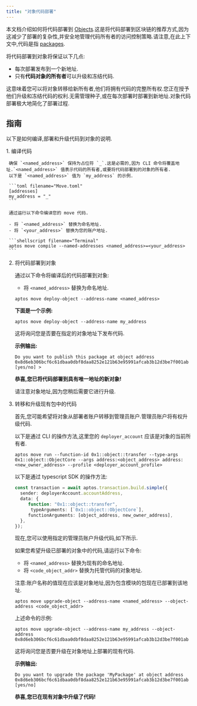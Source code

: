 ```yaml
---
title: "对象代码部署"
---
```



本文档介绍如何将代码部署到 [Objects](/zh/build/smart-contracts/objects).这是将代码部署到区块链的推荐方式,因为这减少了部署的复杂性,并安全地管理代码所有者的访问控制策略.请注意,在此上下文中,代码是指 [packages](/zh/build/smart-contracts/book/packages).

将代码部署到对象将保证以下几点:

- 每次部署发布到一个新地址.
- 只有**代码对象的所有者**可以升级和冻结代码.

这意味着您可以将对象转移给新所有者,他们将拥有代码的完整所有权.您正在授予他们升级和冻结代码的权利.无需管理种子,或在每次部署时部署到新地址.对象代码部署极大地简化了部署过程.

## 指南

以下是如何编译,部署和升级代码到对象的说明.

<Steps>
  1. 编译代码

     确保 `<named_address>` 保持为占位符 `_`.这是必需的,因为 CLI 命令将覆盖地址.`<named_address>` 值表示代码的所有者,或要将代码部署到的对象的所有者.
     以下是 `<named_address>` 值为 `my_address` 的示例.

     ```toml filename="Move.toml"
     [addresses]
     my_address = "_"
     ```

     通过运行以下命令编译您的 move 代码.

     - 将 `<named_address>` 替换为命名地址.
     - 将 `<your_address>` 替换为您的账户地址.

     ```shellscript filename="Terminal"
     aptos move compile --named-addresses <named_address>=<your_address>
     ```

  2. 将代码部署到对象

     通过以下命令将编译后的代码部署到对象:

     - 将 `<named_address>` 替换为命名地址.

     ```shellscript filename="Terminal"
     aptos move deploy-object --address-name <named_address>
     ```

     **下面是一个示例:**

     ```shellscript filename="Terminal"
     aptos move deploy-object --address-name my_address
     ```

     这将询问您是否要在指定的对象地址下发布代码.

     **示例输出:**

     ```shellscript filename="Terminal"
     Do you want to publish this package at object address 0x8d6eb306bcf6c61dbaa0dbf8daa8252e121b63e95991afcab3b12d3be7f001ab [yes/no] >
     ```

     **恭喜,您已将代码部署到具有唯一地址的新对象!**

     请注意对象地址,因为您稍后需要它进行升级.

  3. 转移和升级现有包中的代码

     首先,您可能希望将对象从部署者账户转移到管理员账户.管理员账户将有权升级代码.

     以下是通过 CLI 的操作方法,这里您的 `deployer_account` 应该是对象的当前所有者.

     ```shellscript
     aptos move run --function-id 0x1::object::transfer --type-args 0x1::object::ObjectCore --args address:<object_address> address:<new_owner_address> --profile <deployer_account_profile>
     ```

     以下是通过 typescript SDK 的操作方法:

     ```typescript
     const transaction = await aptos.transaction.build.simple({
       sender: deployerAccount.accountAddress,
       data: {
     	  function: "0x1::object::transfer",
           typeArguments: [`0x1::object::ObjectCore`],
     	  functionArguments: [object_address, new_owner_address],
       },
     });
     ```

     现在,您可以使用指定的管理员账户升级代码,如下所示.

     如果您希望升级已部署的对象中的代码,请运行以下命令:

     - 将 `<named_address>` 替换为现有的命名地址.
     - 将 `<code_object_addr>` 替换为托管代码的对象地址.

     注意:账户名称的值现在应该是对象地址,因为包含模块的包现在已部署到该地址.

     ```shellscript filename="Terminal"
     aptos move upgrade-object --address-name <named_address> --object-address <code_object_addr>
     ```

     上述命令的示例:

     ```shellscript filename="Terminal"
     aptos move upgrade-object --address-name my_address --object-address 0x8d6eb306bcf6c61dbaa0dbf8daa8252e121b63e95991afcab3b12d3be7f001ab
     ```

     这将询问您是否要升级在对象地址上部署的现有代码.

     **示例输出:**

     ```shellscript filename="Terminal"
     Do you want to upgrade the package 'MyPackage' at object address 0x8d6eb306bcf6c61dbaa0dbf8daa8252e121b63e95991afcab3b12d3be7f001ab [yes/no]
     ```

     **恭喜,您已在现有对象中升级了代码!**
</Steps>
